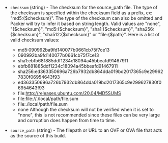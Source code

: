 <!-- Code generated from the comments of the Config struct in builder/virtualbox/ovf/config.go; DO NOT EDIT MANUALLY -->

-   `checksum` (string) - The checksum for the source_path file. The type of the checksum is
    specified within the checksum field as a prefix, ex: "md5:{$checksum}".
    The type of the checksum can also be omitted and Packer will try to
    infer it based on string length. Valid values are "none", "{$checksum}",
    "md5:{$checksum}", "sha1:{$checksum}", "sha256:{$checksum}",
    "sha512:{$checksum}" or "file:{$path}". Here is a list of valid checksum
    values:
     * md5:090992ba9fd140077b0661cb75f7ce13
     * 090992ba9fd140077b0661cb75f7ce13
     * sha1:ebfb681885ddf1234c18094a45bbeafd91467911
     * ebfb681885ddf1234c18094a45bbeafd91467911
     * sha256:ed363350696a726b7932db864dda019bd2017365c9e299627830f06954643f93
     * ed363350696a726b7932db864dda019bd2017365c9e299627830f06954643f93
     * file:http://releases.ubuntu.com/20.04/MD5SUMS
     * file:file://./local/path/file.sum
     * file:./local/path/file.sum
     * none
    Although the checksum will not be verified when it is set to "none",
    this is not recommended since these files can be very large and
    corruption does happen from time to time.
    
-   `source_path` (string) - The filepath or URL to an OVF or OVA file that acts as the
    source of this build.
    